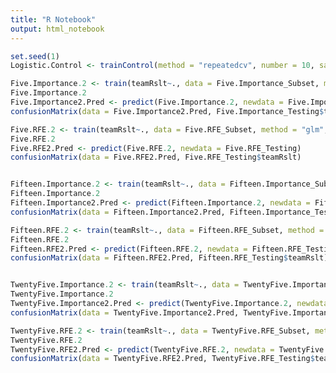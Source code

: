 ```yaml
---
title: "R Notebook"
output: html_notebook
---
```


```r
set.seed(1)
Logistic.Control <- trainControl(method = "repeatedcv", number = 10, savePredictions = TRUE)

Five.Importance.2 <- train(teamRslt~., data = Five.Importance_Subset, method = "glm", family = "binomial", trControl = Logistic.Control, tuneLength = 5)
Five.Importance.2
Five.Importance2.Pred <- predict(Five.Importance.2, newdata = Five.Importance_Testing)
confusionMatrix(data = Five.Importance2.Pred, Five.Importance_Testing$teamRslt)

Five.RFE.2 <- train(teamRslt~., data = Five.RFE_Subset, method = "glm", family = "binomial", trControl = Logistic.Control, tuneLength = 5)
Five.RFE.2
Five.RFE2.Pred <- predict(Five.RFE.2, newdata = Five.RFE_Testing)
confusionMatrix(data = Five.RFE2.Pred, Five.RFE_Testing$teamRslt)


Fifteen.Importance.2 <- train(teamRslt~., data = Fifteen.Importance_Subset, method = "glm", family = "binomial", trControl = Logistic.Control, tuneLength = 5)
Fifteen.Importance.2
Fifteen.Importance2.Pred <- predict(Fifteen.Importance.2, newdata = Fifteen.Importance_Testing)
confusionMatrix(data = Fifteen.Importance2.Pred, Fifteen.Importance_Testing$teamRslt)

Fifteen.RFE.2 <- train(teamRslt~., data = Fifteen.RFE_Subset, method = "glm", family = "binomial", trControl = Logistic.Control, tuneLength = 5)
Fifteen.RFE.2
Fifteen.RFE2.Pred <- predict(Fifteen.RFE.2, newdata = Fifteen.RFE_Testing)
confusionMatrix(data = Fifteen.RFE2.Pred, Fifteen.RFE_Testing$teamRslt)


TwentyFive.Importance.2 <- train(teamRslt~., data = TwentyFive.Importance_Subset, method = "glm", family = "binomial", trControl = Logistic.Control, tuneLength = 5)
TwentyFive.Importance.2
TwentyFive.Importance2.Pred <- predict(TwentyFive.Importance.2, newdata = TwentyFive.Importance_Testing)
confusionMatrix(data = TwentyFive.Importance2.Pred, TwentyFive.Importance_Testing$teamRslt)

TwentyFive.RFE.2 <- train(teamRslt~., data = TwentyFive.RFE_Subset, method = "glm", family = "binomial", trControl = Logistic.Control, tuneLength = 5)
TwentyFive.RFE.2
TwentyFive.RFE2.Pred <- predict(TwentyFive.RFE.2, newdata = TwentyFive.RFE_Testing)
confusionMatrix(data = TwentyFive.RFE2.Pred, TwentyFive.RFE_Testing$teamRslt)
```